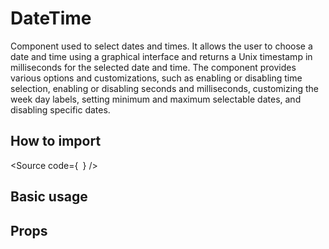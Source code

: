 

<Meta of={Stories} />

<H1>DateTime</H1>

Component used to select dates and times.
It allows the user to choose a date and time using a graphical interface and returns a Unix timestamp in milliseconds for the selected date and time.
The component provides various options and customizations, such as enabling or disabling time selection,
enabling or disabling seconds and milliseconds, customizing the week day labels, setting minimum and maximum selectable dates, and disabling specific dates.

<H2>How to import</H2>

<Source
  code={`
`}
/>

<H2>Basic usage</H2>

<Canvas of={Stories.Base} />

<H2>Props</H2>

<ArgTypes of={Stories} />
